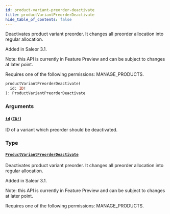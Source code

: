 ```yaml
---
id: product-variant-preorder-deactivate
title: productVariantPreorderDeactivate
hide_table_of_contents: false
---
```


Deactivates product variant preorder. It changes all preorder allocation into regular allocation.

Added in Saleor 3.1.

Note: this API is currently in Feature Preview and can be subject to changes at later point.

Requires one of the following permissions: MANAGE_PRODUCTS.

```graphql
productVariantPreorderDeactivate(
  id: ID!
): ProductVariantPreorderDeactivate
```

### Arguments

#### [`id`](#) ([`ID!`](../../../developer/api-reference/scalars/id))

ID of a variant which preorder should be deactivated.

### Type

#### [`ProductVariantPreorderDeactivate`](../../../developer/api-reference/objects/product-variant-preorder-deactivate)

Deactivates product variant preorder. It changes all preorder allocation into regular allocation.

Added in Saleor 3.1.

Note: this API is currently in Feature Preview and can be subject to changes at later point.

Requires one of the following permissions: MANAGE_PRODUCTS.
